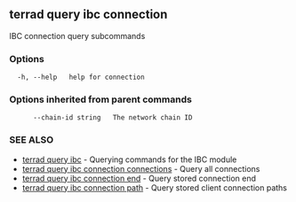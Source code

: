 ## terrad query ibc connection

IBC connection query subcommands

### Options

```
  -h, --help   help for connection
```

### Options inherited from parent commands

```
      --chain-id string   The network chain ID
```

### SEE ALSO

* [terrad query ibc](terrad_query_ibc.md)	 - Querying commands for the IBC module
* [terrad query ibc connection connections](terrad_query_ibc_connection_connections.md)	 - Query all connections
* [terrad query ibc connection end](terrad_query_ibc_connection_end.md)	 - Query stored connection end
* [terrad query ibc connection path](terrad_query_ibc_connection_path.md)	 - Query stored client connection paths



